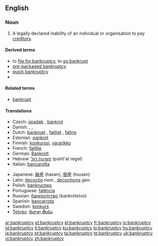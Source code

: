 {{wikipedia}}
==English==

===Noun===
{{en-noun|bankruptcies}}

# A legally declared inability of an individual or organisation to pay [[creditor]]s.

====Derived terms====
* to [[file for bankruptcy]], to [[go bankrupt]]
* [[pre-packaged bankruptcy]]
* [[quick bankruptcy]]
*
====Related terms====
* [[bankrupt]]

====Translations====
{{trans-top|inability to pay creditors}}
* Czech: [[úpadek]] {{m}}, [[bankrot]] {{m}}
* Danish: {{t-|da|bankerot|c}}, {{t-|da|fallit|c}}, {{t-|da|konkurs|c}}
* Dutch: [[bankroet]] {{n}}, [[failliet]] {{n}}, [[faling]] {{f}}
* Estonian: [[pankrot]]
* Finnish: [[konkurssi]], [[vararikko]]
* French: [[faillite]] {{f}}
* German: [[Bankrott]] {{m}}
* Hebrew: [[פשיטת רגל]] (pshit'at regel) {{f}}
* Italian: [[bancarotta]]
{{trans-mid}}
* Japanese: [[破産]] (hasan), [[倒産]] (tousan)
* Latin: [[decoctio]] ''nom.'', [[decoctionis]] ''gen.''
* Polish: [[bankructwo]] {{n}}
* Portuguese: [[falência]] {{f}}
* Russian: [[банкротство]] (bankrótstvo) {{n}}
* Spanish: [[bancarrota]] {{f}}
* Swedish: [[konkurs]] {{c}}
* [[Telugu]]: [[దివాళా తీయు]]
{{trans-bottom}}

[[ar:bankruptcy]]
[[et:bankruptcy]]
[[el:bankruptcy]]
[[fr:bankruptcy]]
[[io:bankruptcy]]
[[id:bankruptcy]]
[[it:bankruptcy]]
[[ku:bankruptcy]]
[[lo:bankruptcy]]
[[hu:bankruptcy]]
[[ja:bankruptcy]]
[[pt:bankruptcy]]
[[ta:bankruptcy]]
[[te:bankruptcy]]
[[uk:bankruptcy]]
[[vi:bankruptcy]]
[[zh:bankruptcy]]